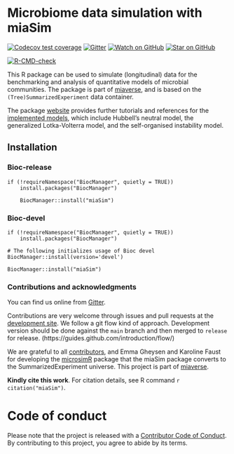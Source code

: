 # Microbiome data simulation with miaSim

<!-- badges: start -->

[![Codecov test coverage](https://codecov.io/gh/microbiome/miaSim/branch/master/graph/badge.svg)](https://codecov.io/gh/microbiome/miaSim?branch=master)
[![Gitter](https://badges.gitter.im/microbiome/mia.svg)](https://gitter.im/microbiome/miaverse)
[![Watch on GitHub][github-watch-badge]][github-watch]
[![Star on GitHub][github-star-badge]][github-star]



[![R-CMD-check](https://github.com/microbiome/miaSim/workflows/R-CMD-check/badge.svg)](https://github.com/microbiome/miaSim/actions)
<!-- badges: end -->

This R package can be used to simulate (longitudinal) data for the
benchmarking and analysis of quantitative models of microbial
communities. The package is part of
[miaverse](microbiome.github.io), and is based on the
`(Tree)SummarizedExperiment` data container.

The package [website](https://microbiome.github.io/miaSim/) provides
further tutorials and references for the [implemented
models](https://microbiome.github.io/miaSim/reference/index.html),
which include Hubbell's neutral model, the generalized Lotka-Volterra
model, and the self-organised instability model.

## Installation



### Bioc-release

```
if (!requireNamespace("BiocManager", quietly = TRUE))
    install.packages("BiocManager")

    BiocManager::install("miaSim")
```

### Bioc-devel

```
if (!requireNamespace("BiocManager", quietly = TRUE))
    install.packages("BiocManager")

# The following initializes usage of Bioc devel
BiocManager::install(version='devel')

BiocManager::install("miaSim")
```

### Contributions and acknowledgments

You can find us online from [Gitter](https://gitter.im/microbiome/miaverse).

Contributions are very welcome through issues and pull requests at the
[development site](https://github.com/microbiome/miaSim). We follow a git
flow kind of approach. Development version should be done against the
`main` branch and then merged to `release` for release.
(https://guides.github.com/introduction/flow/)

We are grateful to all
[contributors](https://github.com/microbiome/miaSim/graphs/contributors),
and Emma Gheysen and Karoline Faust for developing the
[microsimR](https://github.com/gheysenemma/microsimR) package that the
miaSim package converts to the SummarizedExperiment universe. This
project is part of [miaverse](microbiome.github.io).

**Kindly cite this work**. For citation details, see R command
  `r citation("miaSim")`.


# Code of conduct

Please note that the project is released with a [Contributor Code of Conduct](https://contributor-covenant.org/version/2/0/CODE_OF_CONDUCT.html).
By contributing to this project, you agree to abide by its terms.



[github-watch-badge]: https://img.shields.io/github/watchers/microbiome/miaSim.svg?style=social
[github-watch]: https://github.com/microbiome/miaSim/watchers
[github-star-badge]: https://img.shields.io/github/stars/microbiome/miaSim.svg?style=social
[github-star]: https://github.com/microbiome/miaSim/stargazers
